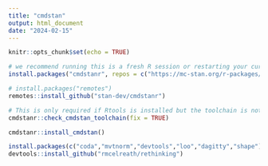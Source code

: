 ```yaml
---
title: "cmdstan"
output: html_document
date: "2024-02-15"
---
```


```r
knitr::opts_chunk$set(echo = TRUE)
```

```r
# we recommend running this is a fresh R session or restarting your current session
install.packages("cmdstanr", repos = c("https://mc-stan.org/r-packages/", getOption("repos")))
```

```r
# install.packages("remotes")
remotes::install_github("stan-dev/cmdstanr")
```
```r
# This is only required if Rtools is installed but the toolchain is not setup properly
cmdstanr::check_cmdstan_toolchain(fix = TRUE)
```


```r
cmdstanr::install_cmdstan()
```

```r
install.packages(c("coda","mvtnorm","devtools","loo","dagitty","shape"))
devtools::install_github("rmcelreath/rethinking")
```

